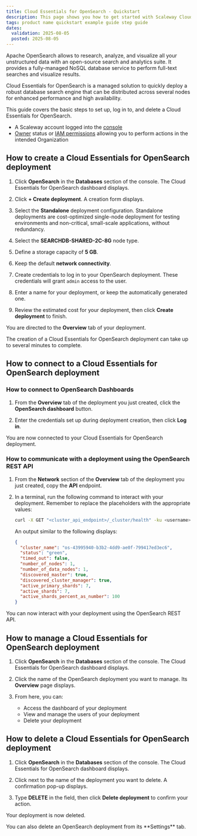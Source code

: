 ```yaml
---
title: Cloud Essentials for OpenSearch - Quickstart
description: This page shows you how to get started with Scaleway Cloud Essentials for OpenSearch.
tags: product name quickstart example guide step guide
dates:
  validation: 2025-08-05
  posted: 2025-08-05
---
```



Apache OpenSearch allows to research, analyze, and visualize all your unstructured data with an open-source search and analytics suite. It provides a fully-managed NoSQL database service to perform full-text searches and visualize results.

Cloud Essentials for OpenSearch is a managed solution to quickly deploy a robust database search engine that can be distributed across several nodes for enhanced performance and high availability.

This guide covers the basic steps to set up, log in to, and delete a Cloud Essentials for OpenSearch.

<Requirements />

- A Scaleway account logged into the [console](https://console.scaleway.com)
- [Owner](/iam/concepts/#owner) status or [IAM permissions](/iam/concepts/#permission) allowing you to perform actions in the intended Organization

## How to create a Cloud Essentials for OpenSearch deployment

1. Click **OpenSearch** in the **Databases** section of the console. The Cloud Essentials for OpenSearch dashboard displays.

2. Click **+ Create deployment**. A creation form displays.

3. Select the **Standalone** deployment configuration. Standalone deployments are cost-optimized single-node deployment for testing environments and non-critical, small-scale applications, without redundancy.

4. Select the **SEARCHDB-SHARED-2C-8G** node type. 

5. Define a storage capacity of **5 GB**.

6. Keep the default **network connectivity**.

7. Create credentials to log in to your OpenSearch deployment. These credentials will grant `admin` access to the user.

8. Enter a name for your deployment, or keep the automatically generated one.

9. Review the estimated cost for your deployment, then click **Create deployment** to  finish.

You are directed to the **Overview** tab of your deployment.

<Message type="note">
The creation of a Cloud Essentials for OpenSearch deployment can take up to several minutes to complete.
</Message>

## How to connect to a Cloud Essentials for OpenSearch deployment

### How to connect to OpenSearch Dashboards

1. From the **Overview** tab of the deployment you just created, click the **OpenSearch dashboard** button.

2. Enter the credentials set up during deployment creation, then click **Log in**. 

You are now connected to your Cloud Essentials for OpenSearch deployment.

### How to communicate with a deployment using the OpenSearch REST API

1. From the **Network** section of the **Overview** tab of the deployment you just created, copy the **API** endpoint.

2. In a terminal, run the following command to interact with your deployment. Remember to replace the placeholders with the appropriate values:

    ```sh
    curl -X GET "<cluster_api_endpoint>/_cluster/health" -ku <username>:<password>
    ```

    An output similar to the following displays:

    ```json
    {
      "cluster_name": "os-43995940-b3b2-4dd9-ae0f-799417ed3ec6",
      "status": "green",
      "timed_out": false,
      "number_of_nodes": 1,
      "number_of_data_nodes": 1,
      "discovered_master": true,
      "discovered_cluster_manager": true,
      "active_primary_shards": 7,
      "active_shards": 7,
      "active_shards_percent_as_number": 100
    }
    ```

You can now interact with your deployment using the OpenSearch REST API.

## How to manage a Cloud Essentials for OpenSearch deployment

1. Click **OpenSearch** in the **Databases** section of the console. The Cloud Essentials for OpenSearch dashboard displays.

2. Click the name of the OpenSearch deployment you want to manage. Its **Overview** page displays.

3. From here, you can:

    - Access the dashboard of your deployment
    - View and manage the users of your deployment
    - Delete your deployment

## How to delete a Cloud Essentials for OpenSearch deployment

1. Click **OpenSearch** in the **Databases** section of the console. The Cloud Essentials for OpenSearch dashboard displays.

2. Click <Icon name="more" /> next to the name of the deployment you want to delete. A confirmation pop-up displays.

3. Type **DELETE** in the field, then click **Delete deployment** to confirm your action.

Your deployment is now deleted.

<Message type="tip">
You can also delete an OpenSearch deployment from its **Settings** tab.
</Message>